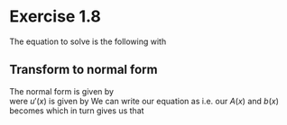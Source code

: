 # Exercise 1.8
The equation to solve is the following
\begin{align}
  u(x) \partial_1 u(x) + \partial_2 u(x) = 1, 
  \qquad x \in \mathbb{R}^2, 
  \ u(q,q) = 0, \ q \in \mathbb{R} 
\end{align}
with
\begin{align}
  \Sigma = \left\{ (q,q) \ | \ q \in \mathbb{R} \right\}
\end{align}
 
## Transform to normal form
The normal form is given by  
\begin{align}
  u'(x) A(x) + b(x) u(x) = f(x), \qquad x \in \Omega
  (\#eq:normal)
\end{align}
were $u'(x)$ is given by
\begin{align}
  u'(x) = \left[ \partial_1 u(x) \ \ldots \ \partial_d u(x) \right]
\end{align}
We can write our equation as
\begin{align}
  \left[ \partial_1 u(x) \ \partial_2 u(x) \right] 
  \begin{bmatrix}
    u(x) \\
    1
  \end{bmatrix}
  = 1
\end{align}
i.e. our $A(x)$ and $b(x)$ becomes
\begin{align}
  A(x) = \begin{bmatrix} u(x) \\ 1 \end{bmatrix}, \qquad
  b(x) = 1
\end{align}
which in turn gives us that